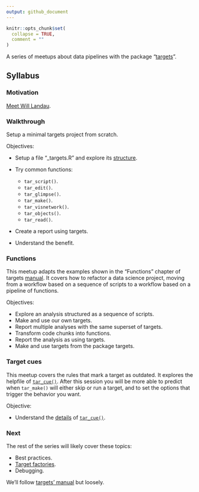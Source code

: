 ```yaml
---
output: github_document
---
```


<!-- README.md is generated from README.Rmd. Please edit that file -->

```r
knitr::opts_chunk$set(
  collapse = TRUE,
  comment = ""
)
```

A series of meetups about data pipelines with the package "[targets](https://docs.ropensci.org/targets/)".

## Syllabus

### Motivation

[Meet Will Landau](https://github.com/2DegreesInvesting/ds-incubator/issues/70).

### Walkthrough

Setup a minimal targets project from scratch.

Objectives:

- Setup a file "\_targets.R" and explore its [structure](https://books.ropensci.org/targets/walkthrough.html#file-structure).

- Try common functions:

    - `tar_script()`.
    - `tar_edit()`.
    - `tar_glimpse()`.
    - `tar_make()`.
    - `tar_visnetwork()`.
    - `tar_objects()`.
    - `tar_read()`.

- Create a report using targets.

- Understand the benefit.

### Functions

This meetup adapts the examples shown in the "Functions" chapter of targets [manual](https://books.ropensci.org/targets/). It covers how to refactor a data science project, moving from a workflow based on a sequence of scripts to a workflow based on a pipeline of functions.

Objectives:

- Explore an analysis structured as a sequence of scripts.
- Make and use our own targets.
- Report multiple analyses with the same superset of targets.
- Transform code chunks into functions.
- Report the analysis as using targets.
- Make and use targets from the package targets.

### Target cues

This meetup covers the rules that mark a target as outdated. It explores the
helpfile of
[`tar_cue()`](https://docs.ropensci.org/targets/reference/tar_cue.html). After
this session you will be more able to predict when `tar_make()` will either skip
or run a target, and to set the options that trigger the behavior you want.

Objective:

* Understand the
[details](https://docs.ropensci.org/targets/reference/tar_cue.html#details) of
[`tar_cue()`](https://docs.ropensci.org/targets/reference/tar_cue.html).

### Next

The rest of the series will likely cover these topics:

- Best practices.
- [Target factories](https://wlandau.github.io/targetopia/contributing.html#target-factories).
- Debugging.

We'll follow [targets' manual](https://books.ropensci.org/targets/) but loosely.
